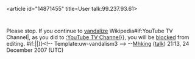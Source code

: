 <article id="14871455" title=User talk:99.237.93.61>
	<talkpage id="14871455" title="User talk:99.237.93.61">
{{{icon|[[Image:Nuvola apps important.svg|25px]] }}}Please stop. If you continue to [[Wikipedia:Vandalism|vandalize]] Wikipedia{{{{{subst|}}}#if:YouTube TV Channel|, as you did to [[:YouTube TV Channel]]}}, you will be [[Wikipedia:Blocking policy|blocked]] from editing. {{{{{subst|}}}#if:{{{2|}}}|{{{2}}}|}}&lt;!-- Template:uw-vandalism3 --&gt; --[[User:Mhking|Mhking]] ([[User talk:Mhking|talk]]) 21:13, 24 December 2007 (UTC)
	</talkpage>
</article>